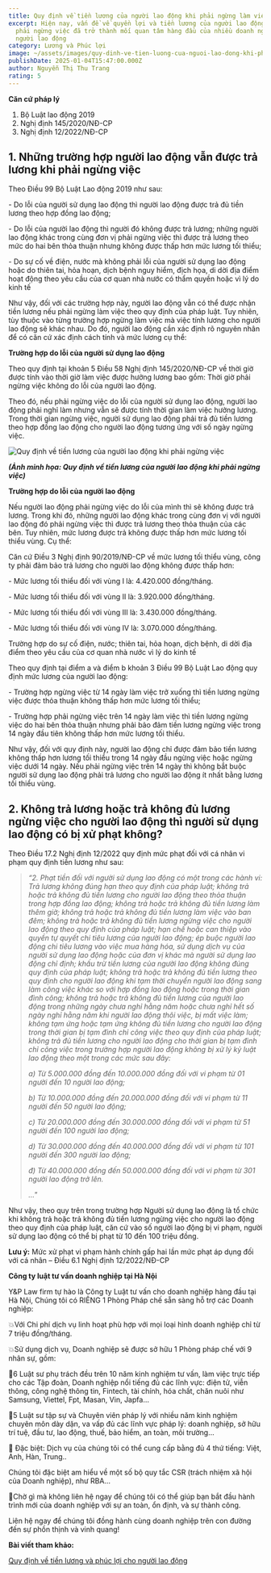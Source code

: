 ```yaml
---
title: Quy định về tiền lương của người lao động khi phải ngừng làm việc
excerpt: Hiện nay, vấn đề về quyền lợi và tiền lương của người lao động khi họ
  phải ngừng việc đã trở thành mối quan tâm hàng đầu của nhiều doanh nghiệp và
  người lao động
category: Lương và Phúc lợi
image: ~/assets/images/quy-dinh-ve-tien-luong-cua-nguoi-lao-dong-khi-phai-ngung-viec.jpg
publishDate: 2025-01-04T15:47:00.000Z
author: Nguyễn Thị Thu Trang
rating: 5
---
```

**Căn cứ pháp lý**

1. Bộ Luật lao động 2019
2. Nghị định 145/2020/NĐ-CP
3. Nghị định 12/2022/NĐ-CP

## 1. Những trường hợp người lao động vẫn được trả lương khi phải ngừng việc

Theo Điều 99 Bộ Luật Lao động 2019 như sau:

\- Do lỗi của người sử dụng lao động thì người lao động được trả đủ tiền lương theo hợp đồng lao động;

\- Do lỗi của người lao động thì người đó không được trả lương; những người lao động khác trong cùng đơn vị phải ngừng việc thì được trả lương theo mức do hai bên thỏa thuận nhưng không được thấp hơn mức lương tối thiểu;

\- Do sự cố về điện, nước mà không phải lỗi của người sử dụng lao động hoặc do thiên tai, hỏa hoạn, dịch bệnh nguy hiểm, địch họa, di dời địa điểm hoạt động theo yêu cầu của cơ quan nhà nước có thẩm quyền hoặc vì lý do kinh tế

Như vậy, đối với các trường hợp này, người lao động vẫn có thể được nhận tiền lương nếu phải ngừng làm việc theo quy định của pháp luật. Tuy nhiên, tùy thuộc vào từng trường hợp ngừng làm việc mà việc tính lương cho người lao động sẽ khác nhau. Do đó, người lao động cần xác định rõ nguyên nhân để có căn cứ xác định cách tính và mức lương cụ thể:

**Trường hợp do lỗi của người sử dụng lao động**

Theo quy định tại khoản 5 Điều 58 Nghị định 145/2020/NĐ-CP về thời giờ được tính vào thời giờ làm việc được hưởng lương bao gồm: Thời giờ phải ngừng việc không do lỗi của người lao động.

Theo đó, nếu phải ngừng việc do lỗi của người sử dụng lao động, người lao động phải nghỉ làm nhưng vẫn sẽ được tính thời gian làm việc hưởng lương. Trong thời gian ngừng việc, người sử dụng lao động phải trả đủ tiền lương theo hợp đồng lao động cho người lao động tương ứng với số ngày ngừng việc.

![Quy định về tiền lương của người lao động khi phải ngừng việc ](~/assets/images/quy-dinh-cua-phap-luat-ve-tien-luong-ngung-viec-cua-nguoi-lao-dong.jpg "Quy định về tiền lương của người lao động khi phải ngừng việc")

***(Ảnh minh họa: Quy định về tiền lương của người lao động khi phải ngừng việc)***

**Trường hợp do lỗi của người lao động**

Nếu người lao động phải ngừng việc do lỗi của mình thì sẽ không được trả lương. Trong khi đó, những người lao động khác trong cùng đơn vị với người lao động đó phải ngừng việc thì được trả lương theo thỏa thuận của các bên. Tuy nhiên, mức lương được trả không được thấp hơn mức lương tối thiểu vùng. Cụ thể:

Căn cứ Điều 3 Nghị định 90/2019/NĐ-CP về mức lương tối thiểu vùng, công ty phải đảm bảo trả lương cho người lao động không được thấp hơn:

\- Mức lương tối thiểu đối với vùng I là: 4.420.000 đồng/tháng.

\- Mức lương tối thiểu đối với vùng II là: 3.920.000 đồng/tháng.

\- Mức lương tối thiểu đối với vùng III là: 3.430.000 đồng/tháng.

\- Mức lương tối thiểu đối với vùng IV là: 3.070.000 đồng/tháng.

Trường hợp do sự cố điện, nước; thiên tai, hỏa hoạn, dịch bệnh, di dời địa điểm theo yêu cầu của cơ quan nhà nước vì lý do kinh tế

Theo quy định tại điểm a và điểm b khoản 3 Điều 99 Bộ Luật Lao động quy định mức lương của người lao động:

\- Trường hợp ngừng việc từ 14 ngày làm việc trở xuống thì tiền lương ngừng việc được thỏa thuận không thấp hơn mức lương tối thiểu;

\- Trường hợp phải ngừng việc trên 14 ngày làm việc thì tiền lương ngừng việc do hai bên thỏa thuận nhưng phải bảo đảm tiền lương ngừng việc trong 14 ngày đầu tiên không thấp hơn mức lương tối thiểu.

Như vậy, đối với quy định này, người lao động chỉ được đảm bảo tiền lương không thấp hơn lương tối thiểu trong 14 ngày đầu ngừng việc hoặc ngừng việc dưới 14 ngày. Nếu phải ngừng việc trên 14 ngày thì không bắt buộc người sử dụng lao động phải trả lương cho người lao động ít nhất bằng lương tối thiểu vùng.

## 2. Không trả lương hoặc trả không đủ lương ngừng việc cho người lao động thì người sử dụng lao động có bị xử phạt không?

Theo Điều 17.2 Nghị định 12/2022 quy định mức phạt đối với cá nhân vi phạm quy định tiền lương như sau:

> *“2. Phạt tiền đối với người sử dụng lao động có một trong các hành vi: Trả lương không đúng hạn theo quy định của pháp luật; không trả hoặc trả không đủ tiền lương cho người lao động theo thỏa thuận trong hợp đồng lao động; không trả hoặc trả không đủ tiền lương làm thêm giờ; không trả hoặc trả không đủ tiền lương làm việc vào ban đêm; không trả hoặc trả không đủ tiền lương ngừng việc cho người lao động theo quy định của pháp luật; hạn chế hoặc can thiệp vào quyền tự quyết chi tiêu lương của người lao động; ép buộc người lao động chi tiêu lương vào việc mua hàng hóa, sử dụng dịch vụ của người sử dụng lao động hoặc của đơn vị khác mà người sử dụng lao động chỉ định; khấu trừ tiền lương của người lao động không đúng quy định của pháp luật; không trả hoặc trả không đủ tiền lương theo quy định cho người lao động khi tạm thời chuyển người lao động sang làm công việc khác so với hợp đồng lao động hoặc trong thời gian đình công; không trả hoặc trả không đủ tiền lương của người lao động trong những ngày chưa nghỉ hằng năm hoặc chưa nghỉ hết số ngày nghỉ hằng năm khi người lao động thôi việc, bị mất việc làm; không tạm ứng hoặc tạm ứng không đủ tiền lương cho người lao động trong thời gian bị tạm đình chỉ công việc theo quy định của pháp luật; không trả đủ tiền lương cho người lao động cho thời gian bị tạm đình chỉ công việc trong trường hợp người lao động không bị xử lý kỷ luật lao động theo một trong các mức sau đây:*
>
> *a) Từ 5.000.000 đồng đến 10.000.000 đồng đối với vi phạm từ 01 người đến 10 người lao động;*
>
> *b) Từ 10.000.000 đồng đến 20.000.000 đồng đối với vi phạm từ 11 người đến 50 người lao động;*
>
> *c) Từ 20.000.000 đồng đến 30.000.000 đồng đối với vi phạm từ 51 người đến 100 người lao động;*
>
> *d) Từ 30.000.000 đồng đến 40.000.000 đồng đối với vi phạm từ 101 người đến 300 người lao động;*
>
> *đ) Từ 40.000.000 đồng đến 50.000.000 đồng đối với vi phạm từ 301 người lao động trở lên.*
>
> *..."*

Như vậy, theo quy trên trong trường hợp Người sử dụng lao động là tổ chức khi không trả hoặc trả không đủ tiền lương ngừng việc cho người lao động theo quy định của pháp luật, căn cứ vào số người lao động bị vi phạm, người sử dụng lao động có thể bị phạt từ 10 đến 100 triệu đồng.

**Lưu ý:** Mức xử phạt vi phạm hành chính gấp hai lần mức phạt áp dụng đối với cá nhân – Điều 6.1 Nghị định 12/2022/NĐ-CP

**Công ty luật tư vấn doanh nghiệp tại Hà Nội**

Y&P Law firm tự hào là Công ty Luật tư vấn cho doanh nghiệp hàng đầu tại Hà Nội, Chúng tôi có RIÊNG 1 Phòng Pháp chế sẵn sàng hỗ trợ các Doanh nghiệp:

💥Với Chi phí dịch vụ linh hoạt phù hợp với mọi loại hình doanh nghiệp chỉ từ 7 triệu đồng/tháng.

💥Sử dụng dịch vụ, Doanh nghiệp sẽ được sở hữu 1 Phòng pháp chế với 9 nhân sự, gồm:

🔑6 Luật sư phụ trách đều trên 10 năm kinh nghiệm tư vấn, làm việc trực tiếp cho các Tập đoàn, Doanh nghiệp nổi tiếng đủ các lĩnh vực: điện tử, viễn thông, công nghệ thông tin, Fintech, tài chính, hóa chất, chăn nuôi như Samsung, Viettel, Fpt, Masan, Vin, Japfa...

🔑5 Luật sư tập sự và Chuyên viên pháp lý với nhiều năm kinh nghiệm chuyên môn dày dặn, va vấp đủ các lĩnh vực pháp lý: doanh nghiệp, sở hữu trí tuệ, đầu tư, lao động, thuế, bảo hiểm, an toàn, môi trường...

🔑 Đặc biệt: Dịch vụ của chúng tôi có thể cung cấp bằng đủ 4 thứ tiếng: Việt, Anh, Hàn, Trung..

Chúng tôi đặc biệt am hiểu về một số bộ quy tắc CSR (trách nhiệm xã hội của Doanh nghiệp), như RBA...

🎯Chờ gì mà không liên hệ ngay để chúng tôi có thể giúp bạn bắt đầu hành trình mới của doanh nghiệp với sự an toàn, ổn định, và sự thành công.

Liên hệ ngay để chúng tôi đồng hành cùng doanh nghiệp trên con đường đến sự phồn thịnh và vinh quang!

**Bài viết tham khảo:**

[Quy định về tiền lương và phúc lợi cho người lao động](https://yplawfirm.vn/lao-dong/quy-dinh-ve-tien-luong-va-phuc-loi-cho-nguoi-lao-dong/)
